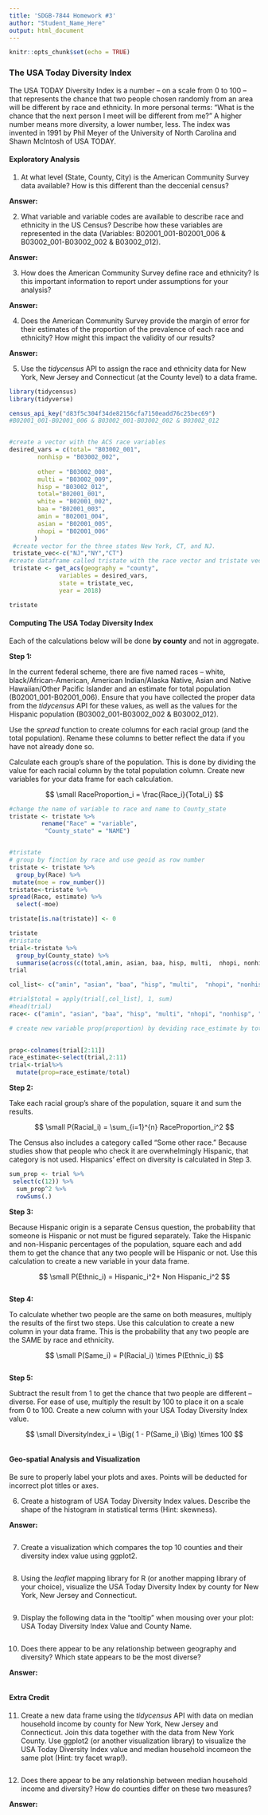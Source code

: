 ```yaml
---
title: 'SDGB-7844 Homework #3'
author: "Student_Name_Here"
output: html_document
---
```


```r
knitr::opts_chunk$set(echo = TRUE)
```

### The USA Today Diversity Index

The USA TODAY Diversity Index is a number -- on a scale from 0 to 100 -- that represents the chance that two people chosen randomly from an area will be different by race and ethnicity. In more personal terms: "What is the chance that the next person I meet will be different from me?" A higher number means more diversity, a lower number, less. The index was invented in 1991 by Phil Meyer of the University of North Carolina and Shawn McIntosh of USA TODAY.

#### Exploratory Analysis

1. At what level (State, County, City) is the American Community Survey data available?  How is this different than the deccenial census?

**Answer:**


2. What variable and variable codes are available to describe race and ethnicity in the US Census?  Describe how these variables are represented in the data (Variables: B02001_001-B02001_006 & B03002_001-B03002_002 & B03002_012).

**Answer:**


3. How does the American Community Survey define race and ethnicity?  Is this important information to report under assumptions for your analysis?

**Answer:**


4. Does the American Community Survey provide the margin of error for their estimates of the proportion of the prevalence of each race and ethnicity?  How might this impact the validity of our results?

**Answer:**



5.  Use the _tidycensus_ API to assign the race and ethnicity data for New York, New Jersey and Connecticut (at the County level) to a data frame.

```r
library(tidycensus)
library(tidyverse)

census_api_key("d83f5c304f34de82156cfa7150eadd76c25bec69")
#B02001_001-B02001_006 & B03002_001-B03002_002 & B03002_012


#create a vector with the ACS race variables 
desired_vars = c(total= "B03002_001",
        nonhisp = "B03002_002",
      
        other = "B03002_008",
        multi = "B03002_009",
        hisp = "B03002_012",
        total="B02001_001",
        white = "B02001_002",
        baa = "B02001_003",
        amin = "B02001_004",
        asian = "B02001_005",
        nhopi = "B02001_006"
       )
 #create vector for the three states New York, CT, and NJ. 
 tristate_vec<-c("NJ","NY","CT")
#create dataframe called tristate with the race vector and tristate vector
 tristate <- get_acs(geography = "county", 
              variables = desired_vars,
              state = tristate_vec, 
              year = 2018)

tristate
```



#### Computing The USA Today Diversity Index

Each of the calculations below will be done **by county** and not in aggregate.

**Step 1:** 

In the current federal scheme, there are five named races – white, black/African-American, American Indian/Alaska Native, Asian and Native Hawaiian/Other Pacific Islander and an estimate for total population (B02001_001-B02001_006). Ensure that you have collected the proper data from the _tidycensus_ API for these values, as well as the values for the Hispanic population (B03002_001-B03002_002 & B03002_012).

Use the _spread_ function to create columns for each racial group (and the total population).  Rename these columns to better reflect the data if you have not already done so.


Calculate each group's share of the population.  This is done by dividing the value for each racial column by the total population column.  Create new variables for your data frame for each calculation.

$$ \small RaceProportion_i = \frac{Race_i}{Total_i} $$

```r

#change the name of variable to race and name to County_state
tristate <- tristate %>% 
         rename("Race" = "variable",
          "County_state" = "NAME")


#tristate
# group by finction by race and use geoid as row number
tristate <- tristate %>% 
  group_by(Race) %>% 
 mutate(moe = row_number())
tristate<-tristate %>% 
spread(Race, estimate) %>% 
  select(-moe)

tristate[is.na(tristate)] <- 0

tristate
#tristate
trial<-tristate %>%
  group_by(County_state) %>%
  summarise(across(c(total,amin, asian, baa, hisp, multi,  nhopi, nonhisp, other, white), sum, na.rm=FALSE))
trial

col_list<- c("amin", "asian", "baa", "hisp", "multi",  "nhopi", "nonhisp", "other","total", "white") 

#trial$total = apply(trial[,col_list], 1, sum)
#head(trial)
race<- c("amin", "asian", "baa", "hisp", "multi", "nhopi", "nonhisp", "other","total","white") 

# create new variable prop(proportion) by deviding race_estimate by total

 
prop<-colnames(trial[2:11])
race_estimate<-select(trial,2:11)
trial<-trial%>%
  mutate(prop=race_estimate/total)
```

**Step 2:**

Take each racial group's share of the population, square it and sum the results.

$$ \small P(Racial_i)  = \sum_{i=1}^{n} RaceProportion_i^2 $$

The Census also includes a category called "Some other race." Because studies show that people who check it are overwhelmingly Hispanic, that category is not used. Hispanics' effect on diversity is calculated in Step 3.

```r
sum_prop <- trial %>%
 select(c(12)) %>%
  sum_prop^2 %>%
  rowSums(.)

```


**Step 3: **

Because Hispanic origin is a separate Census question, the probability that someone is Hispanic or not must be figured separately.  Take the Hispanic and non-Hispanic percentages of the population, square each and add them to get the chance that any two people will be Hispanic or not.  Use this calculation to create a new variable in your data frame.

$$ \small P(Ethnic_i)  = Hispanic_i^2+ Non Hispanic_i^2 $$

```r

```


**Step 4:**

To calculate whether two people are the same on both measures, multiply the results of the first two steps.  Use this calculation to create a new column in your data frame.  This is the probability that any two people are the SAME by race and ethnicity. 

$$ \small P(Same_i)  = P(Racial_i) \times P(Ethnic_i) $$

```r

```


**Step 5:** 

Subtract the result from 1 to get the chance that two people are different – diverse. For ease of use, multiply the result by 100 to place it on a scale from 0 to 100.  Create a new column with your USA Today Diversity Index value.

$$ \small DiversityIndex_i =  \Big( 1 - P(Same_i) \Big) \times 100 $$

```r

```


#### Geo-spatial Analysis and Visualization

Be sure to properly label your plots and axes.  Points will be deducted for incorrect plot titles or axes.

6. Create a histogram of USA Today Diversity Index values.  Describe the shape of the histogram in statistical terms (Hint: skewness).

**Answer:**

```r

```


7. Create a visualization which compares the top 10 counties and their diversity index value using ggplot2.

```r

```


8. Using the _leaflet_ mapping library for R (or another mapping library of your choice), visualize the USA Today Diversity Index by county for New York, New Jersey and Connecticut.

```r

```



9.  Display the following data in the "tooltip" when mousing over your plot: USA Today Diversity Index Value and County Name.

```r

```



10.  Does there appear to be any relationship between geography and diversity?  Which state appears to be the most diverse?

**Answer:**

```r

```



#### Extra Credit

11.  Create a new data frame using the _tidycensus_ API with data on median household income by county for New York, New Jersey and Connecticut.  Join this data together with the data from New York County.  Use ggplot2 (or another visualization library) to visualize the USA Today Diversity Index value and median household incomeon the same plot (Hint: try facet wrap!).

```r

```



12.  Does there appear to be any relationship between median household income and diversity?  How do counties differ on these two measures?

**Answer:**

